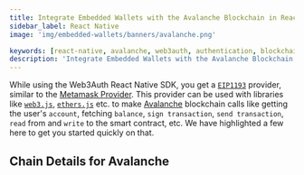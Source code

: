 ```yaml
---
title: Integrate Embedded Wallets with the Avalanche Blockchain in React Native
sidebar_label: React Native
image: 'img/embedded-wallets/banners/avalanche.png'

keywords: [react-native, avalanche, web3auth, authentication, blockchain]
description: 'Integrate Embedded Wallets with the Avalanche Blockchain in React Native | Embedded Wallets'
---
```



While using the Web3Auth React Native SDK, you get a [`EIP1193`](https://eips.ethereum.org/EIPS/eip-1193) provider, similar to the [Metamask Provider](https://docs.metamask.io/guide/ethereum-provider.html). This provider can be used with libraries like [`web3.js`](https://web3js.readthedocs.io/en/v1.2.8/getting-started.html), [`ethers.js`](https://docs.ethers.io/v5/getting-started/) etc. to make [Avalanche](https://www.avax.network/) blockchain calls like getting the user's `account`, fetching `balance`, `sign transaction`, `send transaction`, `read` from and `write` to the smart contract, etc. We have highlighted a few here to get you started quickly on that.

## Chain Details for Avalanche

<ChainDetailsAvalanche />

<EVMInteraction />
